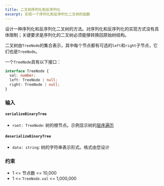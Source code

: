 ```yaml
---
title: 二叉树序列化和反序列化
excerpt: 实现一个序列化和反序列化二叉树的函数
---
```



设计一种序列化和反序列化二叉树的方法。对序列化和反序列化的实现方式没有具体限制；关键要求是序列化的二叉树必须能够转换回原始树结构。

二叉树由`TreeNode`的集合表示，其中每个节点都有可选的`left`和`right`子节点，它们也是`TreeNode`。

一个`TreeNode`具有以下接口：

```ts
interface TreeNode {
  val: number;
  left: TreeNode | null;
  right: TreeNode | null;
}
```

### 输入

#### `serializeBinaryTree`

- `root: TreeNode`: 树的根节点。示例显示树的[层序遍历](https://en.wikipedia.org/wiki/Breadth-first_search)

#### `deserializeBinaryTree`

- `data: string`: 树的字符串表示形式。格式由您设计

<MDXTestExamples testCases={runTestCases} />

### 约束

- 1 &lt;= 节点数 &lt;= 10,000
- 1 &lt;= `TreeNode.val` &lt;= 1,000,000

